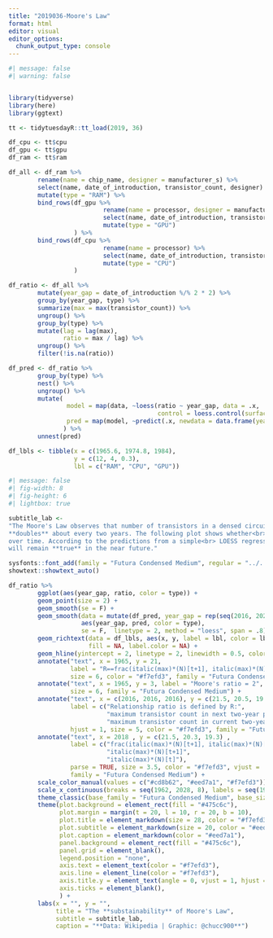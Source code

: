 ```yaml
---
title: "2019036-Moore's Law"
format: html
editor: visual
editor_options: 
  chunk_output_type: console
---
```


```r
#| message: false
#| warning: false


library(tidyverse)
library(here)
library(ggtext)

tt <- tidytuesdayR::tt_load(2019, 36)

df_cpu <- tt$cpu
df_gpu <- tt$gpu
df_ram <- tt$ram
```

```r
df_all <- df_ram %>% 
        rename(name = chip_name, designer = manufacturer_s) %>% 
        select(name, date_of_introduction, transistor_count, designer) %>% 
        mutate(type = "RAM") %>% 
        bind_rows(df_gpu %>% 
                          rename(name = processor, designer = manufacturer_s) %>% 
                          select(name, date_of_introduction, transistor_count, designer) %>% 
                          mutate(type = "GPU")
                  ) %>% 
        bind_rows(df_cpu %>% 
                          rename(name = processor) %>% 
                          select(name, date_of_introduction, transistor_count, designer) %>% 
                          mutate(type = "CPU")
                  )

df_ratio <- df_all %>% 
        mutate(year_gap = date_of_introduction %/% 2 * 2) %>% 
        group_by(year_gap, type) %>% 
        summarize(max = max(transistor_count)) %>% 
        ungroup() %>% 
        group_by(type) %>% 
        mutate(lag = lag(max), 
               ratio = max / lag) %>% 
        ungroup() %>% 
        filter(!is.na(ratio))

df_pred <- df_ratio %>% 
        group_by(type) %>% 
        nest() %>% 
        ungroup() %>% 
        mutate(
                model = map(data, ~loess(ratio ~ year_gap, data = .x, 
                                         control = loess.control(surface = "direct"), span = 0.8)),
                pred = map(model, ~predict(.x, newdata = data.frame(year_gap = seq(2016, 2028, 2))))
               ) %>% 
        unnest(pred)

df_lbls <- tibble(x = c(1965.6, 1974.8, 1984), 
                  y = c(12, 4, 0.3), 
                  lbl = c("RAM", "CPU", "GPU"))
```

```r
#| message: false
#| fig-width: 8
#| fig-height: 6
#| lightbox: true

subtitle_lab <- 
"The Moore's Law observes that number of transistors in a densed circuit<br>
**doubles** about every two years. The following plot shows whether<br> this relationship holds
over time. According to the predictions from a simple<br> LOESS regression model, the relationship 
will remain **true** in the near future."

sysfonts::font_add(family = "Futura Condensed Medium", regular = "../../../static/font/Futura Condensed Medium.otf")
showtext::showtext_auto()

df_ratio %>% 
        ggplot(aes(year_gap, ratio, color = type)) +
        geom_point(size = 2) + 
        geom_smooth(se = F) + 
        geom_smooth(data = mutate(df_pred, year_gap = rep(seq(2016, 2028, 2), 3)),  
                    aes(year_gap, pred, color = type), 
                    se = F,  linetype = 2, method = "loess", span = .8) +
        geom_richtext(data = df_lbls, aes(x, y, label = lbl, color = lbl), 
                      fill = NA, label.color = NA) + 
        geom_hline(yintercept = 2, linetype = 2, linewidth = 0.5, color = "#FFFFFF") + 
        annotate("text", x = 1965, y = 21, 
                 label = "R==frac(italic(max)*(N)[t+1], italic(max)*(N)[t])", parse = TRUE, 
                 size = 6, color = "#f7efd3", family = "Futura Condensed Medium") + 
        annotate("text", x = 1965, y = 3, label = "Moore's ratio = 2", color = "white", 
                 size = 6, family = "Futura Condensed Medium") + 
        annotate("text", x = c(2016, 2016, 2016), y = c(21.5, 20.5, 19.5), 
                 label = c("Relationship ratio is defined by R:", 
                           "maximum transistor count in next two-year period:", 
                           "maximum transistor count in current two-year period:"), 
                 hjust = 1, size = 5, color = "#f7efd3", family = "Futura Condensed Medium") +
        annotate("text", x = 2018 , y = c(21.5, 20.3, 19.3) , 
                 label = c("frac(italic(max)*(N)[t+1], italic(max)*(N)[t])", 
                           "italic(max)*(N)[t+1]", 
                           "italic(max)*(N)[t]"), 
                 parse = TRUE, size = 3.5, color = "#f7efd3", vjust = .4,
                 family = "Futura Condensed Medium") +
        scale_color_manual(values = c("#cd8b62", "#eed7a1", "#f7efd3")) +
        scale_x_continuous(breaks = seq(1962, 2028, 8), labels = seq(1962, 2028, 8)) +
        theme_classic(base_family = "Futura Condensed Medium", base_size = 16) +
        theme(plot.background = element_rect(fill = "#475c6c"), 
              plot.margin = margin(t = 20, l = 10, r = 20, b = 10), 
              plot.title = element_markdown(size = 28, color = "#f7efd3"),
              plot.subtitle = element_markdown(size = 20, color = "#eed7a1"),
              plot.caption = element_markdown(color = "#eed7a1"),
              panel.background = element_rect(fill = "#475c6c"),
              panel.grid = element_blank(), 
              legend.position = "none",
              axis.text = element_text(color = "#f7efd3"),
              axis.line = element_line(color = "#f7efd3"), 
              axis.title.y = element_text(angle = 0, vjust = 1, hjust = 1),
              axis.ticks = element_blank(),
              ) +
        labs(x = "", y = "", 
             title = "The **substainability** of Moore's Law",
             subtitle = subtitle_lab, 
             caption = "**Data: Wikipedia | Graphic: @chucc900**")
```
